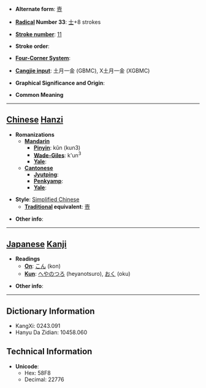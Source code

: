 * '''Alternate form''': [[壼]]

* '''[[Wiktionary:Chinese radical index| Radical]] Number 33''': [[Wiktionary:Chinese radical index 士|士]]+8 strokes

* '''[[Wiktionary:Chinese total strokes index|Stroke number]]''': [[Wiktionary:Chinese total strokes index 11|11]]

* '''Stroke order''': 

* '''[[Wiktionary:Chinese four corner index|Four-Corner System]]''': 

* '''[[Wiktionary:Chinese Cangjie index|Cangjie input]]''': 土月一金 (GBMC), X土月一金 (XGBMC)

* '''Graphical Significance and Origin''': 

* '''Common Meaning'''

----

== [[Chinese]] [[Hanzi]] ==

* '''Romanizations'''
** '''[[Mandarin]]'''
*** '''[[Pinyin]]''': kǔn (kun3)
*** '''[[Wade-Giles]]''': k'un<sup>3</sup>
*** '''[[Yale]]''': 
** '''[[Cantonese]]'''
*** '''[[Jyutping]]''':
*** '''[[Penkyamp]]''': 
*** '''[[Yale]]''': 

* '''Style''': [[Simplified Chinese]] 
** '''[[Traditional Chinese|Traditional]] equivalent''': [[壼]]

* '''Other info''': 

----

== [[Japanese]] [[Kanji]] ==

* '''Readings'''
** '''[[On]]''': [[こん]] (kon)
** '''[[Kun]]''': [[へやのつろ]] (heyanotsuro), [[おく]] (oku)

* '''Other info''':  

----

== Dictionary Information ==

* KangXi: 0243.091
* Hanyu Da Zidian: 10458.060

== Technical Information ==

* '''Unicode''':
** Hex: 58F8
** Decimal: 22776